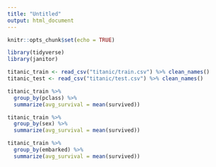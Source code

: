 ```yaml
---
title: "Untitled"
output: html_document
---
```


```r
knitr::opts_chunk$set(echo = TRUE)
```

```r
library(tidyverse)
library(janitor)

titanic_train <- read_csv("titanic/train.csv") %>% clean_names()
titanic_test <- read_csv("titanic/test.csv") %>% clean_names()
```

```r
titanic_train %>% 
  group_by(pclass) %>% 
  summarize(avg_survival = mean(survived))
```
```r
titanic_train %>% 
  group_by(sex) %>% 
  summarize(avg_survival = mean(survived))
```
```r
titanic_train %>% 
  group_by(embarked) %>% 
  summarize(avg_survival = mean(survived))
```

